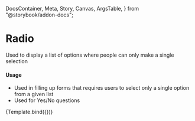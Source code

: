   DocsContainer,
  Meta,
  Story,
  Canvas,
  ArgsTable,
} from "@storybook/addon-docs";

<Meta title="Forms/Radio" component={Radio} />

<h1>Radio</h1>

<p>
  Used to display a list of options where people can only make a single
  selection
</p>
<h4>Usage</h4>
<ul>
  <li>
    Used in filling up forms that requires users to select only a single option
    from a given list
  </li>
  <li>Used for Yes/No questions</li>
</ul>


<Canvas>
  <Story
    name="Base"
    args={{
      radioItem: [
        {
          label: "Yes",
          checked: true,
        },
        {
          label: "No",
        },
      ],
    }}
  >
    {Template.bind({})}
  </Story>
</Canvas>

<ArgsTable of={Radio} story="Base" />
